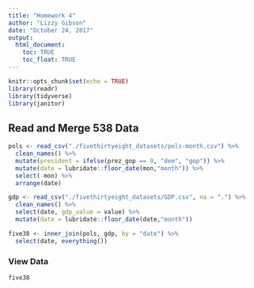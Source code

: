 ```yaml
---
title: "Homework 4"
author: "Lizzy Gibson"
date: "October 24, 2017"
output: 
  html_document:
    toc: TRUE
    toc_float: TRUE
---
```


```r
knitr::opts_chunk$set(echo = TRUE)
library(readr)
library(tidyverse)
library(janitor)
```

## Read and Merge 538 Data
```r
pols <- read_csv("./fivethirtyeight_datasets/pols-month.csv") %>% 
  clean_names() %>% 
  mutate(president = ifelse(prez_gop == 0, "dem", "gop")) %>% 
  mutate(date = lubridate::floor_date(mon,"month")) %>% 
  select(-mon) %>% 
  arrange(date)

gdp <- read_csv("./fivethirtyeight_datasets/GDP.csv", na = ".") %>% 
  clean_names() %>% 
  select(date, gdp_value = value) %>% 
  mutate(date = lubridate::floor_date(date,"month"))

five38 <- inner_join(pols, gdp, by = "date") %>% 
  select(date, everything())
```

### View Data
```r
five38
```

